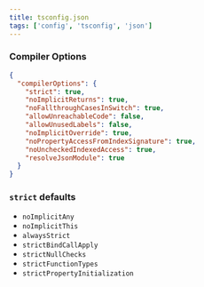 ```yaml
---
title: tsconfig.json
tags: ['config', 'tsconfig', 'json']
---
```


### Compiler Options

```json showLineNumbers
{
  "compilerOptions": {
    "strict": true,
    "noImplicitReturns": true,
    "noFallthroughCasesInSwitch": true,
    "allowUnreachableCode": false,
    "allowUnusedLabels": false,
    "noImplicitOverride": true,
    "noPropertyAccessFromIndexSignature": true,
    "noUncheckedIndexedAccess": true,
    "resolveJsonModule": true
  }
}
```

### `strict` defaults

- `noImplicitAny`
- `noImplicitThis`
- `alwaysStrict`
- `strictBindCallApply`
- `strictNullChecks`
- `strictFunctionTypes`
- `strictPropertyInitialization`
